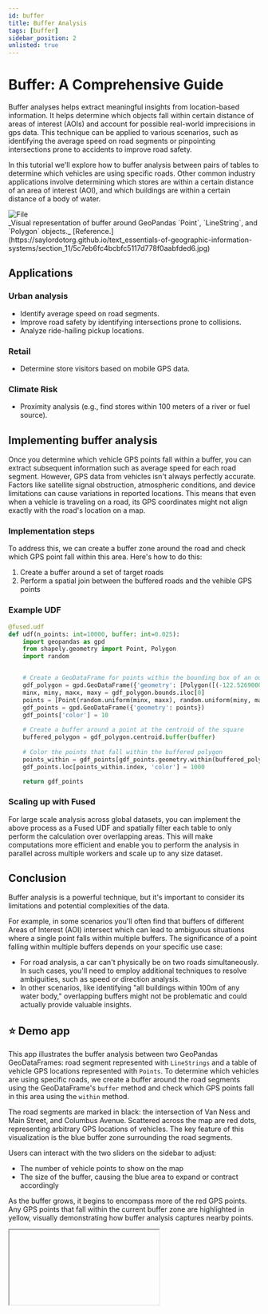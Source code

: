 ```yaml
---
id: buffer
title: Buffer Analysis
tags: [buffer]
sidebar_position: 2
unlisted: true
---
```


# Buffer: A Comprehensive Guide

Buffer analyses helps extract meaningful insights from location-based information. It helps determine which objects fall within certain distance of areas of interest (AOIs) and account for possible real-world imprecisions in gps data. This technique can be applied to various scenarios, such as identifying the average speed on road segments or pinpointing intersections prone to accidents to improve road safety.

In this tutorial we'll explore how to buffer analysis between pairs of tables to determine which vehicles are using specific roads. Other common industry applications involve determining which stores are within a certain distance of an area of interest (AOI), and which buildings are within a certain distance of a body of water.

<div style={{textAlign: 'center'}}>
<img src="https://saylordotorg.github.io/text_essentials-of-geographic-information-systems/section_11/5c7eb6fc4bcbfc5117d778f0aabfded6.jpg" alt="File" style={{width: 1200}} />
</div>
_Visual representation of buffer around GeoPandas `Point`, `LineString`, and `Polygon` objects._ [Reference.](https://saylordotorg.github.io/text_essentials-of-geographic-information-systems/section_11/5c7eb6fc4bcbfc5117d778f0aabfded6.jpg)


## Applications

### Urban analysis

- Identify average speed on road segments.
- Improve road safety by identifying intersections prone to collisions.
- Analyze ride-hailing pickup locations.

### Retail

- Determine store visitors based on mobile GPS data.

### Climate Risk 

- Proximity analysis (e.g., find stores within 100 meters of a river or fuel source).

## Implementing buffer analysis

Once you determine which vehicle GPS points fall within a buffer, you can extract subsequent information such as average speed for each road segment. However, GPS data from vehicles isn't always perfectly accurate. Factors like satellite signal obstruction, atmospheric conditions, and device limitations can cause variations in reported locations. This means that even when a vehicle is traveling on a road, its GPS coordinates might not align exactly with the road's location on a map.


### Implementation steps

To address this, we can create a buffer zone around the road and check which GPS point fall within this area. Here's how to do this:

1. Create a buffer around a set of target roads
2. Perform a spatial join between the buffered roads and the vehible GPS points

### Example UDF

```python
@fused.udf
def udf(n_points: int=10000, buffer: int=0.025):
    import geopandas as gpd
    from shapely.geometry import Point, Polygon
    import random


    # Create a GeoDataFrame for points within the bounding box of an outer square
    gdf_polygon = gpd.GeoDataFrame({'geometry': [Polygon([(-122.52690000000051, 37.70313158980733),(-122.52690000000051, 37.816395657523195),(-122.34604834372873, 37.816134829424335),(-122.34656848822227, 37.70339041384273)])]})
    minx, miny, maxx, maxy = gdf_polygon.bounds.iloc[0]
    points = [Point(random.uniform(minx, maxx), random.uniform(miny, maxy)) for _ in range(n_points)]
    gdf_points = gpd.GeoDataFrame({'geometry': points})
    gdf_points['color'] = 10
    
    # Create a buffer around a point at the centroid of the square
    buffered_polygon = gdf_polygon.centroid.buffer(buffer)
    
    # Color the points that fall within the buffered polygon
    points_within = gdf_points[gdf_points.geometry.within(buffered_polygon.unary_union)]
    gdf_points.loc[points_within.index, 'color'] = 1000

    return gdf_points
```


### Scaling up with Fused

For large scale analysis across global datasets, you can implement the above process as a Fused UDF and spatially filter each table to only perform the calculation over overlapping areas. This will make computations more efficient and enable you to perform the analysis in parallel across multiple workers and scale up to any size dataset. 

## Conclusion

Buffer analysis is a powerful technique, but it's important to consider its limitations and potential complexities of the data. 

For example, in some scenarios you'll often find that buffers of different Areas of Interest (AOI) intersect which can lead to ambiguous situations where a single point falls within multiple buffers. The significance of a point falling within multiple buffers depends on your specific use case:
- For road analysis, a car can't physically be on two roads simultaneously. In such cases, you'll need to employ additional techniques to resolve ambiguities, such as speed or direction analysis.
- In other scenarios, like identifying "all buildings within 100m of any water body," overlapping buffers might not be problematic and could actually provide valuable insights.


## ⭐ Demo app

This app illustrates the buffer analysis between two GeoPandas GeoDataFrames: road segment represented with `LineStrings` and a table of vehicle GPS locations represented with `Points`. To determine which vehicles are using specific roads, we create a buffer around the road segments using the GeoDataFrame's `buffer` method and check which GPS points fall in this area using the `within` method.

The road segments are marked in black: the intersection of Van Ness and Main Street, and Columbus Avenue. Scattered across the map are red dots, representing arbitrary GPS locations of vehicles. The key feature of this visualization is the blue buffer zone surrounding the road segments. 

Users can interact with the two sliders on the sidebar to adjust:
- The number of vehicle points to show on the map
- The size of the buffer, causing the blue area to expand or contract accordingly

As the buffer grows, it begins to encompass more of the red GPS points. Any GPS points that fall within the current buffer zone are highlighted in yellow, visually demonstrating how buffer analysis captures nearby points. 


<Iframe
  id="buffer"
  url="https://staging.fused.io/workbench#app/s/aH4sIAAAAAAAAA%2BVXzW7jNhB%2BFUI5xC5kRZbteGNAQNEGWaBYdBeb7F4sQ6FFyuJGJlWSiuMt%2Bgw9FmgPPfQl%2BlbtI3RISrbsJIsW2MuiMiDxZ%2F6%2BGc4M%2FaOXCUK9mcfWlZAa5bWiJMVVlfBmpdoSmt0hrFBF7narSkuK1yXTZkPphCdc6aCgmFDZS7xv6jynEmGOy61iKvH6DcVGMk2BwP74TcEUAmWIlWUNIrGmCumCouUhP1pSvaGUI70R6CUVbzAnoBdGl1jjK4nXVM2QFJggRVdryjWStJJUwYgStGG6QLevGKfXWjK%2BUrcgmSCMNF6WFIkc3dOCZTB8%2BeYalSLDmgmunpDxRjCu1W2AbgQiVFO5BqFoA8xFKwMASYpqBXqQqmjGcpZZ05SPNhRl4DdNQXcLUYoabDGgu%2FarRoJZ78I8VejWcd6iNdWFIBZKVpgYOTsMhsraiXJcloiB26yfQXNH6q1BxHgrJjABeqeoVCjDHJgAHM60w23ojetVyYihENwuKZgtsURaIEw%2BQABnCR%2BgG9jh9XoJ4DqebSwCUlWITSthjauWRbGPNhT78Ptgyd7eZVlThwFk0IfKwBYSZYJrayjOMiEJUJdbgGIPmD10J%2BjaWg1IyIpqlXCeNsbEcHKDBkTgsMHR%2FH5nuyObJZ6PQh8Nw9C9QWwTvKcFuMPv2ILQvob2HUYTHzhoFZvJsDHvbc3Ru8urhH8NwjIMoUwJhDvhhOZwGDGx015rdTwEIU5%2F7GT2we0InhXJ98h2iRzImvccgXkSb3y%2BJOPJlBCSL7PxlCwJwXgajnB0Ho7IxYTm4TklEzImF9l4tMxfRNFkOnmBR8OL6GIyIYBrL25nVTvo7DVGNsHcr0uqa8lTsfxAMx0nnmPcie3v0ZSQXcqm7JeFaG%2F3MSrHCjgqUW5XkAVfFC4BiSiPITmizunzj2LnP0Kd2N9%2F4QA%2F7VPB6X0M6BBHwvuHWuanJdanCx8dLPHV6QKk79eCFRVQE%2BU2yKAQS8FIsPU%2Fvf%2FgAGWihESHd%2BQqA4zqNVe9yBpiK6khadK10w1PTk7Q37%2F%2F%2Bgt63%2BlDbVr00Qm6eX35egblUNpqrxn0O43XlRNECUgh6UH6g3DjqtTsCdnrIHZe8JFDvrA9uzcM%2B8FNE89WWwuza3v0nO2%2F%2FfHXnz%2Bjt6bN2br7OIPnp63AFBasz%2Bcw6FGoeH2UQyk3I9OtDvl27l7sVB8j6yiZn3LTJQHeobZF34XoBH3rGrDtPCDLXW%2FSrMBSNwcL7jnBJSx2chGoQc62pJAEMF6Kh9nZmV1QZ25%2BRrC8G9xfHOQc40wzXKb3jG6AH%2FTGRvh7mF6bWUeDeSAwTNeExqNpMH0xikb%2B0b7gK0cwGEZRMB5Fk4sjko9CrONhdLRaMZ0VcdhZ7XfGJd5CU4%2FnRzxg6Cuzc2SkK01wJ%2FlOCW4JDiC3j4lR3MnwxxQ5XPooiW9kTZ%2FYhaiJu%2Be3oZPbsKdwKIWEqMyhMX9lJzYDzWcYLp40bccLNwJdxMB4RNQ%2Fdt9nckWnwP3f3XFc3593yBUu1WfxSOiHPjTIf%2BWEyad8sNj3v77ne5L%2BUDNJ7a3dm829s2qLpRSb9jsYTgO4qA2yajSMmne1FQRui2kURuM0TDdYrUdRsClKkNfsDWrOHgam1H8UcGxgAypaZf%2F4NErhLJnhA2jBWxiAOsdvKpq38D2mruqyvIa%2FHJR7s9w48qd%2FAMQBJs%2FxDQAA"
  code={BUFFER_CODE}
  requirements={[
    "/pyarrow/pyarrow-17.0.0-cp312-cp312-pyodide_2024_0_wasm32.whl",
    "pyodide-unix-timezones",
    "geopandas",
    "requests",
    "xarray",
    "yarl",
    "pydeck",
  ]}
/>
